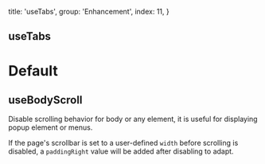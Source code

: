 
  title: 'useTabs',
  group: 'Enhancement',
  index: 11,
}

## useTabs

# Default
## useBodyScroll

Disable scrolling behavior for body or any element, it is useful for displaying popup element or menus.

If the page's scrollbar is set to a user-defined `width` before scrolling is disabled, a `paddingRight` value will be added after disabling to adapt.
